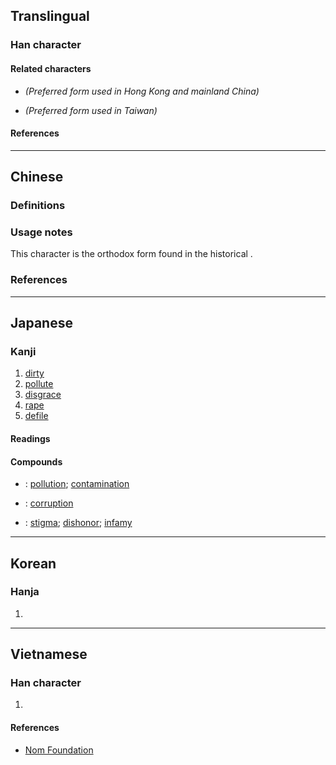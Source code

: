 {{also|污|汙}}
{{character info/new}}
==Translingual==

===Han character===
{{Han char|rn=85|rad=水|as=03|sn=6|four=31127|canj=EMJS|ids=⿰氵亐}}

====Related characters====
* {{l|mul|[[污]]}} ''(Preferred form used in Hong Kong and mainland China)''
* {{l|mul|[[汙]]}} ''(Preferred form used in Taiwan)''

====References====
{{Han ref|kx=0605.150|dkj=17133|dj=0999.060|hdz=31551.020|uh=6C5A}}

----

==Chinese==

===Definitions===
{{zh-see|污}}

===Usage notes===
This character is the orthodox form found in the historical {{w|Kangxi Dictionary}}.

===References===
{{R:twedu|B02012-002#37}}

----

==Japanese==

===Kanji===
{{ja-kanji|grade=c|rs=水03}}

# [[dirty]]
# [[pollute]]
# [[disgrace]]
# [[rape]]
# [[defile]]

====Readings====
{{ja-readings
|goon=う
|kanon=お<を
|kun=けが-す, けが-れる, よご-す, きたな-い, よご-れる, けが-らわしい
}}

====Compounds====
* {{ja-r|汚染|おせん}}: [[pollution]]; [[contamination]]
* {{ja-r|汚職|おしょく}}: {{lb|ja|politics}} [[corruption]]
* {{ja-r|汚名|おめい}}: [[stigma]]; [[dishonor]]; [[infamy]]

----

==Korean==

===Hanja===
{{ko-hanja|hangeul=오|eumhun=|rv=o|mr=o|y=o}}

# {{defn|lang=ko|sort=水03}}

----

==Vietnamese==

===Han character===
{{vi-hantu|rs=水03|[[ô]], [[ố]]}}

# {{defn|lang=vi|sort=水03}}

====References====
* [http://nomfoundation.org/common/nom_details.php?codepoint=6C5A Nom Foundation]